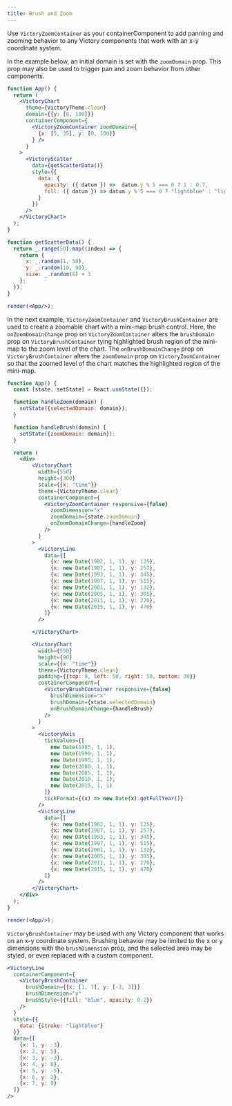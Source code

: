 ```yaml
---
title: Brush and Zoom
---
```


Use `VictoryZoomContainer` as your containerComponent to add panning and zooming behavior to any Victory components that work with an x-y coordinate system.

In the example below, an initial domain is set with the `zoomDomain` prop. This prop may also be used to trigger pan and zoom behavior from other components.

```jsx live noInline
function App() {
  return (
    <VictoryChart
      theme={VictoryTheme.clean}
      domain={{y: [0, 100]}}
      containerComponent={
        <VictoryZoomContainer zoomDomain={
          {x: [5, 35], y: [0, 100]}
        } />
      }
    >
      <VictoryScatter
        data={getScatterData()}
        style={{
          data: {
            opacity: ({ datum }) =>  datum.y % 5 === 0 ? 1 : 0.7,
            fill: ({ datum }) => datum.y % 5 === 0 ? "lightblue" : "lightgreen"
          }
        }}
      />
    </VictoryChart>
  );
}

function getScatterData() {
  return _.range(50).map((index) => {
    return {
      x: _.random(1, 50),
      y: _.random(10, 90),
      size: _.random(8) + 3
    };
  });
}

render(<App/>);
```

In the next example, `VictoryZoomContainer` and `VictoryBrushContainer` are used to create a zoomable chart with a mini-map brush control.
Here, the `onZoomDomainChange` prop on `VictoryZoomContainer` alters the `brushDomain` prop on `VictoryBrushContainer` tying highlighted brush region of the mini-map to the zoom level of the chart.
The `onBrushDomainChange` prop on `VictoryBrushContainer` alters the `zoomDomain` prop on `VictoryZoomContainer` so that the zoomed level of the chart matches the highlighted region of the mini-map.


```jsx live noInline
function App() {
  const [state, setState] = React.useState({});

  function handleZoom(domain) {
    setState({selectedDomain: domain});
  }

  function handleBrush(domain) {
    setState({zoomDomain: domain});
  }

  return (
    <div>
        <VictoryChart
          width={550}
          height={300}
          scale={{x: "time"}}
          theme={VictoryTheme.clean}
          containerComponent={
            <VictoryZoomContainer responsive={false}
              zoomDimension="x"
              zoomDomain={state.zoomDomain}
              onZoomDomainChange={handleZoom}
            />
          }
        >
          <VictoryLine
            data={[
              {x: new Date(1982, 1, 1), y: 125},
              {x: new Date(1987, 1, 1), y: 257},
              {x: new Date(1993, 1, 1), y: 345},
              {x: new Date(1997, 1, 1), y: 515},
              {x: new Date(2001, 1, 1), y: 132},
              {x: new Date(2005, 1, 1), y: 305},
              {x: new Date(2011, 1, 1), y: 270},
              {x: new Date(2015, 1, 1), y: 470}
            ]}
          />

        </VictoryChart>

        <VictoryChart
          width={550}
          height={90}
          scale={{x: "time"}}
          theme={VictoryTheme.clean}
          padding={{top: 0, left: 50, right: 50, bottom: 30}}
          containerComponent={
            <VictoryBrushContainer responsive={false}
              brushDimension="x"
              brushDomain={state.selectedDomain}
              onBrushDomainChange={handleBrush}
            />
          }
        >
          <VictoryAxis
            tickValues={[
              new Date(1985, 1, 1),
              new Date(1990, 1, 1),
              new Date(1995, 1, 1),
              new Date(2000, 1, 1),
              new Date(2005, 1, 1),
              new Date(2010, 1, 1),
              new Date(2015, 1, 1)
            ]}
            tickFormat={(x) => new Date(x).getFullYear()}
          />
          <VictoryLine
            data={[
              {x: new Date(1982, 1, 1), y: 125},
              {x: new Date(1987, 1, 1), y: 257},
              {x: new Date(1993, 1, 1), y: 345},
              {x: new Date(1997, 1, 1), y: 515},
              {x: new Date(2001, 1, 1), y: 132},
              {x: new Date(2005, 1, 1), y: 305},
              {x: new Date(2011, 1, 1), y: 270},
              {x: new Date(2015, 1, 1), y: 470}
            ]}
          />
        </VictoryChart>
    </div>
  );
}

render(<App/>);
```

`VictoryBrushContainer` may be used with any Victory component that works on an x-y coordinate system.
Brushing behavior may be limited to the x or y dimensions with the `brushDimension` prop, and the selected
area may be styled, or even replaced with a custom component.

```jsx live
<VictoryLine
  containerComponent={
    <VictoryBrushContainer
      brushDomain={{x: [1, 7], y: [-3, 3]}}
      brushDimension="y"
      brushStyle={{fill: "blue", opacity: 0.2}}
    />
  }
  style={{
    data: {stroke: "lightblue"}
  }}
  data={[
    {x: 1, y: -3},
    {x: 2, y: 5},
    {x: 3, y: -3},
    {x: 4, y: 0},
    {x: 5, y: -5},
    {x: 6, y: 2},
    {x: 7, y: 0}
  ]}
/>
```
